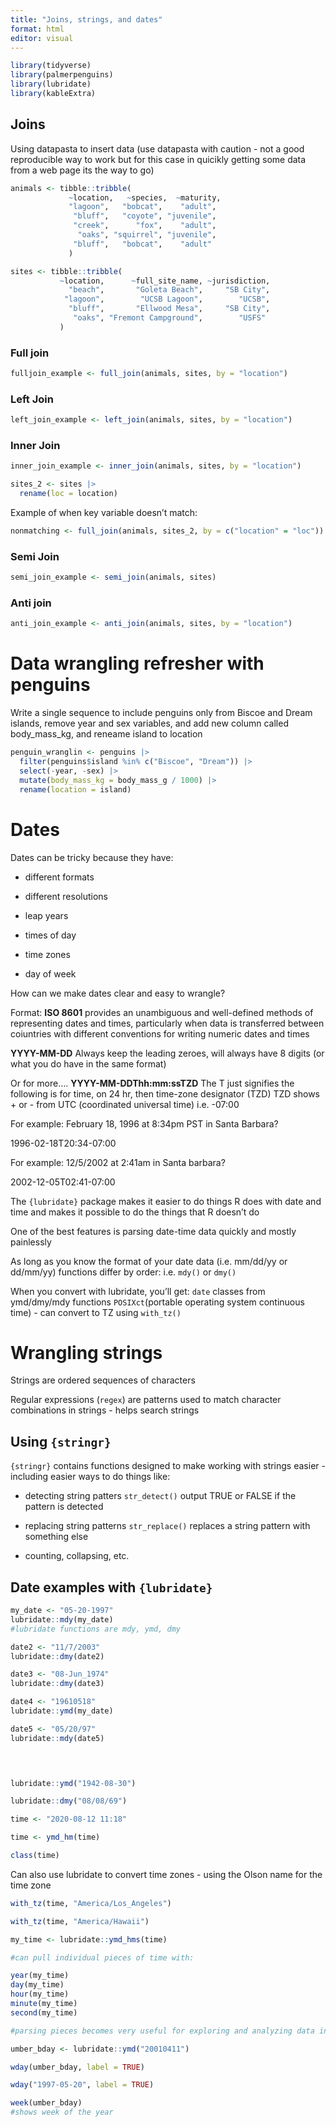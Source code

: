 ```yaml
---
title: "Joins, strings, and dates"
format: html
editor: visual
---
```


```r
library(tidyverse)
library(palmerpenguins)
library(lubridate)
library(kableExtra)
```

## Joins

Using datapasta to insert data (use datapasta with caution - not a good reproducible way to work but for this case in quicikly getting some data from a web page its the way to go)

```r
animals <- tibble::tribble(
             ~location,   ~species,  ~maturity,
             "lagoon",   "bobcat",    "adult",
              "bluff",   "coyote", "juvenile",
              "creek",      "fox",    "adult",
               "oaks", "squirrel", "juvenile",
              "bluff",   "bobcat",    "adult"
             )

sites <- tibble::tribble(
           ~location,      ~full_site_name, ~jurisdiction,
             "beach",       "Goleta Beach",     "SB City",
            "lagoon",        "UCSB Lagoon",        "UCSB",
             "bluff",       "Ellwood Mesa",     "SB City",
              "oaks", "Fremont Campground",        "USFS"
           )


```

### Full join

```r
fulljoin_example <- full_join(animals, sites, by = "location")
```

### Left Join

```r
left_join_example <- left_join(animals, sites, by = "location")
```

### Inner Join

```r
inner_join_example <- inner_join(animals, sites, by = "location")
```

```r
sites_2 <- sites |> 
  rename(loc = location)

```

Example of when key variable doesn't match:

```r
nonmatching <- full_join(animals, sites_2, by = c("location" = "loc"))

```

### Semi Join

```r
semi_join_example <- semi_join(animals, sites)
```

### Anti join

```r
anti_join_example <- anti_join(animals, sites, by = "location")

```

# Data wrangling refresher with penguins

Write a single sequence to include penguins only from Biscoe and Dream islands, remove year and sex variables, and add new column called body_mass_kg, and reneame island to location

```r

penguin_wranglin <- penguins |> 
  filter(penguins$island %in% c("Biscoe", "Dream")) |> 
  select(-year, -sex) |> 
  mutate(body_mass_kg = body_mass_g / 1000) |> 
  rename(location = island)

```

# Dates

Dates can be tricky because they have:

-   different formats

-   different resolutions

-   leap years

-   times of day

-   time zones

-   day of week

How can we make dates clear and easy to wrangle?

Format: **ISO 8601** provides an unambiguous and well-defined methods of representing dates and times, particularly when data is transferred between coiuntries with different conventions for writing numeric dates and times

**YYYY-MM-DD** Always keep the leading zeroes, will always have 8 digits (or what you do have in the same format)

Or for more.... **YYYY-MM-DDThh:mm:ssTZD** The T just signifies the following is for time, on 24 hr, then time-zone designator (TZD) TZD shows + or - from UTC (coordinated universal time) i.e. -07:00

For example: February 18, 1996 at 8:34pm PST in Santa Barbara?

1996-02-18T20:34-07:00

For example: 12/5/2002 at 2:41am in Santa barbara?

2002-12-05T02:41-07:00

The `{lubridate}` package makes it easier to do things R does with date and time and makes it possible to do the things that R doesn't do

One of the best features is parsing date-time data quickly and mostly painlessly

As long as you know the format of your date data (i.e. mm/dd/yy or dd/mm/yy) functions differ by order: i.e. `mdy()` or `dmy()`

When you convert with lubridate, you'll get: `date` classes from ymd/dmy/mdy functions `POSIXct`(portable operating system continuous time) - can convert to TZ using `with_tz()`

# Wrangling strings

Strings are ordered sequences of characters

Regular expressions (`regex`) are patterns used to match character combinations in strings - helps search strings

## Using `{stringr}`

`{stringr}` contains functions designed to make working with strings easier - including easier ways to do things like:

-   detecting string patters `str_detect()` output TRUE or FALSE if the pattern is detected

-   replacing string patterns `str_replace()` replaces a string pattern with something else

-   counting, collapsing, etc.

## Date examples with `{lubridate}`

```r

my_date <- "05-20-1997"
lubridate::mdy(my_date)
#lubridate functions are mdy, ymd, dmy

date2 <- "11/7/2003"
lubridate::dmy(date2)

date3 <- "08-Jun_1974"
lubridate::dmy(date3)

date4 <- "19610518"
lubridate::ymd(my_date)

date5 <- "05/20/97"
lubridate::mdy(date5)


  
```

```r

lubridate::ymd("1942-08-30")

lubridate::dmy("08/08/69")

time <- "2020-08-12 11:18"

time <- ymd_hm(time)

class(time)

```
Can also use lubridate to convert time zones - using the Olson name for the time zone
```r
with_tz(time, "America/Los_Angeles")
```

```r

with_tz(time, "America/Hawaii")

my_time <- lubridate::ymd_hms(time)

#can pull individual pieces of time with:

year(my_time)
day(my_time)
hour(my_time)
minute(my_time)
second(my_time)

#parsing pieces becomes very useful for exploring and analyzing data in different ways
```

```r
umber_bday <- lubridate::ymd("20010411")

wday(umber_bday, label = TRUE)

wday("1997-05-20", label = TRUE)

week(umber_bday)
#shows week of the year

```








